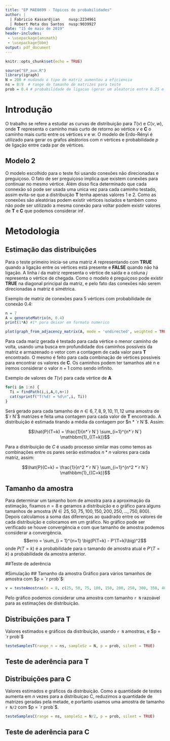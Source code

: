 ```yaml
---
title: "EP MAE0699 - Tópicos de probabilidades"
author: |
  | Fabricio Kassardjian    nusp:2234961
  | Robert Mota dos Santos  nusp:9039927
date: "15 de maio de 2019"
header-includes:
 - \usepackage{amsmath}
 - \usepackage{bbm}
output: pdf_document
---
```


```r
knitr::opts_chunk$set(echo = TRUE)
```

```r
source("EP_aux.R")
library(igraph) 
N = 200 # mudando o tipo de matriz aumentou a eficiencia
ns = 8:9  # range de tamanho de matrizes para teste
prob = 0.4 # probabilidade de ligacao (gerar um aleatorio entre 0.25 e 0.75)
```


# Introdução

O trabalho se refere a estudar as curvas de distribuição para $T(v)$ e $C(v,w)$, onde **T** representa o caminho mais curto de retorno ao vértice *v* e **C** o caminho mais curto entre os vértices *v* e *w*. O modelo de Erdo-Rényi é utilizado para gerar os grafos aleátorios com *n* vértices e probabilidade *p* de ligação entre cada par de vértices.

## Modelo 2
O modelo escolhido para o teste foi usando conexões não direcionadas e preguiçoso. O fato de ser preguiçoso implica que existem conexões para continuar no mesmo vértice. Além disso fica determinado que cada connexão só pode ser usada uma unica vez para cada caminho testado, assim evita-se que a distribuição **T** tenha apenas valores 1 e 2. Como as conexões são aleatórias podem existir vértices isolados e também como não pode ser utilizado a mesma conexão para voltar podem existir valores de **T** e **C** que podemos considerar $\inf$.

# Metodologia
## Estimação das distribuições
Para o teste primeiro inicia-se uma matriz *A* representando com **TRUE** quando a ligação entre os vértices está presente e **FALSE** quando não há ligação. A linha *i* da matriz representa o vértice de saída e a coluna *j* representa o vértice de chegada. Como o modelo é preguiçoso pode existir **TRUE** na diagonal principal da matriz, e pelo fato das conexões não serem direcionadas a matriz é simétrica.

Exemplo de matriz de conexões para 5 vértices com probabilidade de conexão 0.4:
```r
n = 7
A = generateMatrix(n, 0.4)
print(1*A) #1* para deixar em formato numerico

plot(graph_from_adjacency_matrix(A, mode = 'undirected', weighted = TRUE))
```

Para cada mariz gerada é testado para cada vértice o menor caminho de volta, usando uma busca em profundidade dos caminhos possíveis da matriz e armazenado o vetor com a contagem de cada valor para **T** encontrado. O mesmo é feito para cada combinação de vértices possíveis para encontrar os valores de **C**. Os caminhos podem ter tamanhos até $n$ e iremos considerar o valor $n+1$ como sendo infinito.

Exemplo de valores de $T(v)$ para cada vértice de **A**
```r
for(i in 1:n) {
  Ti = findPath(i,i,A,0,n+1)
  cat(sprintf("T(%d) = %d\n",i, Ti))
}
```

Será gerado para cada tamanho de $n \in {6,7,8,9,10,11,12}$ uma amostra de $`r N`$ matrizes e feita uma contagem para cada valor de **T** encontrado. A distribuição é estimada tirando a média da contagem por $n * `r N`$. Assim:

$$\hat{P}(T=k) = \frac{1}{n*`r N`} \sum_{i=1}^{n*`r N`} \mathbbm{1}_{(T=k)}$$

Para a distribuição de *C* é usado processo similar mas como temos as combinações entre os pares serão estimados $n * n$  valores para cada matriz, assim:

$$\hat{P}(C=k) = \frac{1}{n^2 *`r N`} \sum_{i=1}^{n^2 *`r N`} \mathbbm{1}_{(C=k)}$$

## Tamanho da amostra
Para determinar um tamanho bom de amostra para a aproximação da estimação, fixamos $n = 8$ e geramos a distribuição e o gráfico para alguns tamanhos de amostra ($N \in {25, 50, 75, 100, 150, 200, 250, ..., 750, 800}$). Depois calculamos a soma das diferenças ao quadrado entre os valores de cada distribuição e colocamos em um gráfico. No gráfico pode ser verificado se houve convergência e com que tamanho de amostra podemos considerar a convergência.
$$erro = \sum_{i = 1}^{n+1} \big(P(T=k) - P'(T=k)\big)^2$$
onde $P(T=k)$ é a probabilidade para o tamando de amostra atual e $P'(T=k)$ a probabilidade da amostra anterior.

##Teste de aderência


#Simulação
## Tamanho da amostra
Gráfico para vários tamanhos de amostra com $p = `r prob`$:

```r
v = testeAmostras(n = 8, c(25, 50, 75, 100, 150, 200, 250, 300, 350, 400, 450, 500, 550, 600, 650, 700, 750, 800), p = prob, silent = TRUE)
```
Pelo gráfico podemos considerar uma amostra com tamanho `r N` razoável para as estimações de distribuição.

## Distribuições para T

Valores estimados e gráficos da distribuição, usando `r N` amostras, e $p = `r prob`$

```r
testeSamplesT(range_n = ns, sampleSz = N, p = prob, silent = TRUE)
```

## Teste de aderência para T

## Distribuições para C
Valores estimados e gráficos da distribuição. Como a quantidade de testes aumenta em $n$ vezes para a distribuiçao C, reduzimos a quantidade de matrizes geradas pela metade, e portanto usamos uma amostra de tamanho `r N/2` com $p = `r prob`$.

```r
testeSamplesC(range = ns, sampleSz = N/2, p = prob, silent = TRUE)
```

## Teste de aderência para C
